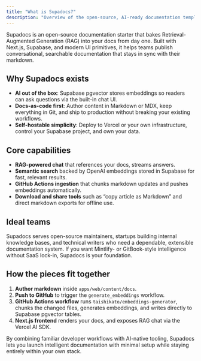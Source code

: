 ```yaml
---
title: "What is Supadocs?"
description: "Overview of the open-source, AI-ready documentation template powered by Next.js and Supabase."
---
```


Supadocs is an open-source documentation starter that bakes Retrieval-Augmented Generation (RAG) into your docs from day one. Built with Next.js, Supabase, and modern UI primitives, it helps teams publish conversational, searchable documentation that stays in sync with their markdown.

## Why Supadocs exists

- **AI out of the box**: Supabase pgvector stores embeddings so readers can ask questions via the built-in chat UI.
- **Docs-as-code first**: Author content in Markdown or MDX, keep everything in Git, and ship to production without breaking your existing workflows.
- **Self-hostable simplicity**: Deploy to Vercel or your own infrastructure, control your Supabase project, and own your data.

## Core capabilities

- **RAG-powered chat** that references your docs, streams answers.
- **Semantic search** backed by OpenAI embeddings stored in Supabase for fast, relevant results.
- **GitHub Actions ingestion** that chunks markdown updates and pushes embeddings automatically.
- **Download and share tools** such as “copy article as Markdown” and direct markdown exports for offline use.

## Ideal teams

Supadocs serves open-source maintainers, startups building internal knowledge bases, and technical writers who need a dependable, extensible documentation system. If you want Mintlify- or GitBook-style intelligence without SaaS lock-in, Supadocs is your foundation.

## How the pieces fit together

1. **Author markdown** inside `apps/web/content/docs`.
2. **Push to GitHub** to trigger the `generate_embeddings` workflow.
3. **GitHub Actions workflow** runs `taishikato/embeddings-generator`, chunks the changed files, generates embeddings, and writes directly to Supabase pgvector tables.
4. **Next.js frontend** renders your docs, and exposes RAG chat via the Vercel AI SDK.

By combining familiar developer workflows with AI-native tooling, Supadocs lets you launch intelligent documentation with minimal setup while staying entirely within your own stack.
